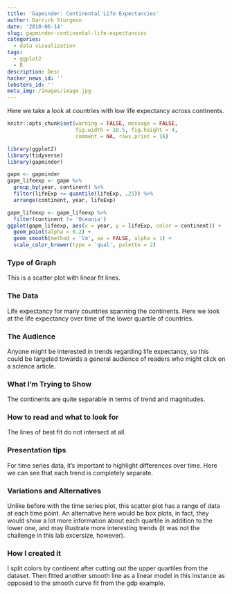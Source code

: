 ```yaml
---
title: 'Gapminder: Continental Life Expectancies'
author: Darrick Sturgeon
date: '2018-06-14'
slug: gapminder-continental-life-expectancies
categories:
  - data visualization
tags:
  - ggplot2
  - R
description: Desc
hacker_news_id: ''
lobsters_id: ''
meta_img: /images/image.jpg
---
```


Here we take a look at countries with low life expectancy across continents.

<!--display settings and libraries-->
```r
knitr::opts_chunk$set(warning = FALSE, message = FALSE, 
                      fig.width = 10.5, fig.height = 4, 
                      comment = NA, rows.print = 16)
```

```r
library(ggplot2)
library(tidyverse)
library(gapminder)
```




```r
gapm <- gapminder
gapm_lifeexp <- gapm %>%
  group_by(year, continent) %>%
  filter(lifeExp <= quantile(lifeExp, .25)) %>%
  arrange(continent, year, lifeExp)
```

```r
gapm_lifeexp <- gapm_lifeexp %>%
  filter(continent != 'Oceania')
ggplot(gapm_lifeexp, aes(x = year, y = lifeExp, color = continent)) +
  geom_point(alpha = 0.2) +
  geom_smooth(method = 'lm', se = FALSE, alpha = 1) +
  scale_color_brewer(type = 'qual', palette = 2)
```

### Type of Graph

This is a scatter plot with linear fit lines.

### The Data

Life expectancy for many countries spanning the continents.  Here we look at the life expectancy over time of the lower quartile of countries.

### The Audience

Anyone might be interested in trends regarding life expectancy, so this could be targeted towards a general audience of readers who might click on a science article.

### What I'm Trying to Show

The continents are quite separable in terms of trend and magnitudes.

### How to read and what to look for

The lines of best fit do not intersect at all.

### Presentation tips

For time series data, it's important to highlight differences over time.  Here we can see that each trend is completely separate.

### Variations and Alternatives

Unlike before with the time series plot, this scatter plot has a range of data at each time point.  An alternative here would be box plots, in fact, they would show a lot more information about each quartile in addition to the lower one, and may illustrate more interesting trends  (it was not the challenge in this lab excersize, however).

### How I created it

I split colors by continent after cutting out the upper quartiles from the dataset.  Then fitted another smooth line as a linear model in this instance as opposed to the smooth curve fit from the gdp example.




